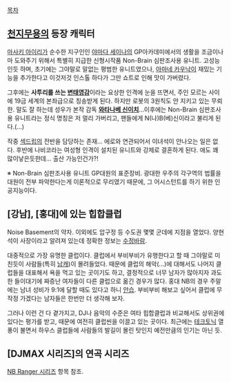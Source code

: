 [[목차]]
== [[천지무용]]의 등장 캐릭터 ==
[[마사키 아이리]]가 순수한 지구인인 [[야마다 세이나]]의 GP아카데미에서의 생활을 조금이나마 도와주기 위해서 특별히 지급한 신형시작품 Non-Brain 심판조사용 유니트. 고성능인듯 하며, 초기에는 그야말로 말없는 평범한 유니트였으나, [[아마네 카우낙]]이 재밌는 기능을 추가한다고 이것저것 인스톨 하다가 그만 쇼트로 인해 맛이 가버렸다.

그후에는 '''사투리를 쓰는 [[변태]]영감'''이라는 요상한 인격에 눈을 뜨면서, 주인 모르는 사이에 19금 세계의 본좌급으로 칭송받게 된다. 하지만 로봇의 3원칙도 안 지키고 있는 무뢰한. 말도 잘 하는데 성우가 본작 감독 '''[[와타나베 신이치]]'''…이후에는 Non-Brain 심판조사용 유니트라는 정식 명칭은 저 멀리 가버리고, 팬들에게 N(나)B(베)신이라고 불리게 된다.(…)

작중 [[섹드립]]의 전반을 담당하는 존재... 에로와 연관되어서 이녀석이 안나오는 일은 없다. 후반에 나비코라는 여성형 인격이 설치된 유니트와 강제로 결혼하게 된다. 애도 꽤 많이낳은듯한데... 출산 가능인건가?!

※ Non-Brain 심판조사용 유니트
GP대원의 표준장비. 광대한 우주의 각구역의 법률을 대원이 전부 파악한다는게 이론적으로 무리였기 때문에, 그 어시스턴트를 하기 위한 인공지능이다.

== [강남], [홍대]에 있는 힙합클럽 == 
Noise Basement의 약자. 이외에도 압구정 등 수도권 몇몇 군데에 지점을 열었다. 양현석이 사장이라고 알려져 있는데 정확한 정보는 [[수정바람]].

대중적으로 가장 유명한 클럽이다.
클럽에서 부비부비가 유행한다고 할 때 그야말로 미친듯이 사람들(특히 [[남캐]])이 몰려들었다. 때문에 클럽의 해악(...)에 대해서도 나머지 클럽들을 대표해서 욕을 먹고 있는 곳이기도 하고, 결정적으로 너무 남자가 많아지자 과도한 들이대기에 짜증난 여자들이 다른 클럽으로 옮긴 경우가 많다. 홍대 NB의 경우 주말에는 남녀 성비가 9:1에 달할 때도 있다고 하니 [[안습]]. 부비부비 해보고 싶어서 클럽에 무작정 가겠다는 남자들은 한번만 더 생각해 보자.

그러나 이런 건 다 곁가지고, DJ나 음악의 수준은 여타 힙합클럽과 비교해서도 상위권에 있다는 평가를 받고, 때문에 여전히 클럽씬을 이끌고 있는 곳이다. 최근에는 [[테크토닉]] 열풍이 불면서 하우스 클럽들에 사람들의 발길이 몰린 탓인지 예전만큼의 인기는 아닌 듯.

== [DJMAX 시리즈]의 연곡 시리즈 ==
[[NB Ranger 시리즈]] 항목 참조.
